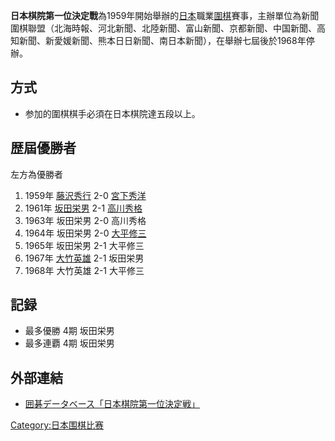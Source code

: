 '''日本棋院第一位決定戰'''為1959年開始舉辦的[[日本|日本]]職業[[圍棋|圍棋]]賽事，主辦單位為新聞圍棋聯盟（北海時報、河北新聞、北陸新聞、富山新聞、京都新聞、中国新聞、高知新聞、新愛媛新聞、熊本日日新聞、南日本新聞），在舉辦七屆後於1968年停辦。

== 方式 ==
* 参加的圍棋棋手必須在日本棋院達五段以上。

== 歴屆優勝者 ==
左方為優勝者
# 1959年 [[藤沢秀行|藤沢秀行]] 2-0 [[宮下秀洋|宮下秀洋]]
# 1961年 [[坂田栄男|坂田栄男]] 2-1 [[高川格|高川秀格]]
# 1963年 坂田栄男 2-0 高川秀格
# 1964年 坂田栄男 2-0 [[大平修三|大平修三]]
# 1965年 坂田栄男 2-1 大平修三
# 1967年 [[大竹英雄|大竹英雄]] 2-1 坂田栄男
# 1968年 大竹英雄 2-1 大平修三

==記録==
*最多優勝 4期 坂田栄男
*最多連覇 4期 坂田栄男

== 外部連結 ==
*[http://igo.web.infoseek.co.jp/cgi-bin/title/japan/kiintop.htm 囲碁データベース「日本棋院第一位決定戦」] {{Wayback|url=http://igo.web.infoseek.co.jp/cgi-bin/title/japan/kiintop.htm |date=20160306013742 }}

{{日本围棋比赛}}

[[Category:日本围棋比赛|Category:日本围棋比赛]]